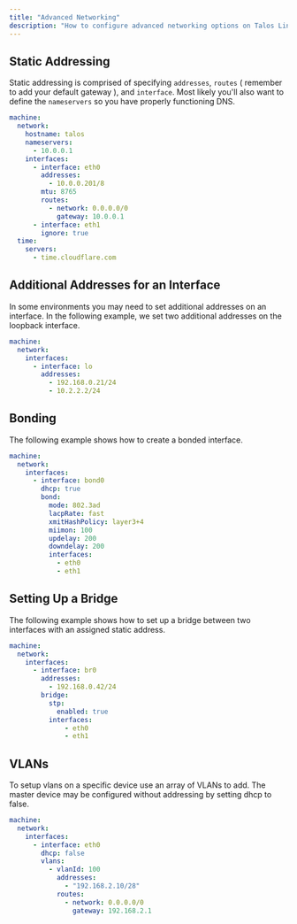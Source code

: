 ```yaml
---
title: "Advanced Networking"
description: "How to configure advanced networking options on Talos Linux."
---
```


## Static Addressing

Static addressing is comprised of specifying `addresses`, `routes` ( remember to add your default gateway ), and `interface`.
Most likely you'll also want to define the `nameservers` so you have properly functioning DNS.

```yaml
machine:
  network:
    hostname: talos
    nameservers:
      - 10.0.0.1
    interfaces:
      - interface: eth0
        addresses:
          - 10.0.0.201/8
        mtu: 8765
        routes:
          - network: 0.0.0.0/0
            gateway: 10.0.0.1
      - interface: eth1
        ignore: true
  time:
    servers:
      - time.cloudflare.com
```

## Additional Addresses for an Interface

In some environments you may need to set additional addresses on an interface.
In the following example, we set two additional addresses on the loopback interface.

```yaml
machine:
  network:
    interfaces:
      - interface: lo
        addresses:
          - 192.168.0.21/24
          - 10.2.2.2/24
```

## Bonding

The following example shows how to create a bonded interface.

```yaml
machine:
  network:
    interfaces:
      - interface: bond0
        dhcp: true
        bond:
          mode: 802.3ad
          lacpRate: fast
          xmitHashPolicy: layer3+4
          miimon: 100
          updelay: 200
          downdelay: 200
          interfaces:
            - eth0
            - eth1
```

## Setting Up a Bridge

The following example shows how to set up a bridge between two interfaces with an assigned static address.

```yaml
machine:
  network:
    interfaces:
      - interface: br0
        addresses:
          - 192.168.0.42/24
        bridge:
          stp:
            enabled: true
          interfaces:
              - eth0
              - eth1
```

## VLANs

To setup vlans on a specific device use an array of VLANs to add.
The master device may be configured without addressing by setting dhcp to false.

```yaml
machine:
  network:
    interfaces:
      - interface: eth0
        dhcp: false
        vlans:
          - vlanId: 100
            addresses:
              - "192.168.2.10/28"
            routes:
              - network: 0.0.0.0/0
                gateway: 192.168.2.1
```
